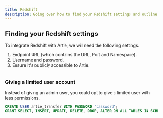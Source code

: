 ```yaml
---
title: Redshift
description: Going over how to find your Redshift settings and outline the typing support.
---
```


## Finding your Redshift settings

To integrate Redshift with Artie, we will need the following settings.

1. Endpoint URL (which contains the URL, Port and Namespace).
2. Username and password.&#x20;
3. Ensure it's publicly accessible to Artie.

<Frame><img src="/assets/image (20).png" alt="" /></Frame>

### Giving a limited user account

Instead of giving an admin user, you could opt to give a limited user with less permissions.&#x20;

```sql
CREATE USER artie_transfer WITH PASSWORD 'password';
GRANT SELECT, INSERT, UPDATE, DELETE, DROP, ALTER ON ALL TABLES IN SCHEMA schema_name TO artie_transfer;
```
